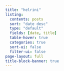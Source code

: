 ```yaml
---
title: "helrini"
listing:
  contents: posts
  sort: "date desc"
  type: "default"
  fields: [date, title]
  table-hover: true
  categories: true
  sort-ui: false
  filter-ui: false
page-layout: full
title-block-banner: true
---
```



